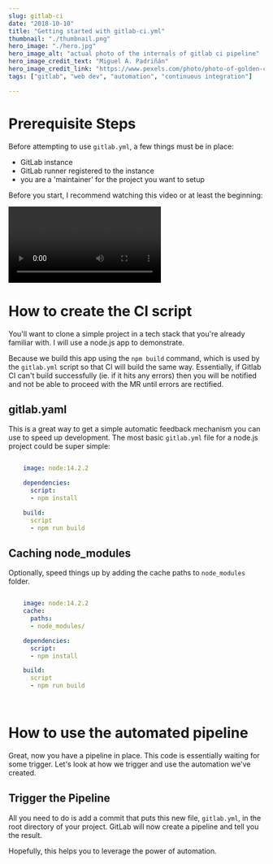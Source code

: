 ```yaml
---
slug: gitlab-ci
date: "2018-10-10"
title: "Getting started with gitlab-ci.yml"
thumbnail: "./thumbnail.png"
hero_image: "./hero.jpg"
hero_image_alt: "actual photo of the internals of gitlab ci pipeline"
hero_image_credit_text: "Miguel Á. Padriñán"
hero_image_credit_link: "https://www.pexels.com/photo/photo-of-golden-cogwheel-on-black-background-3785935/"
tags: ["gitlab", "web dev", "automation", "continuous integration"]

---
```


# Prerequisite Steps
Before attempting to use `gitlab.yml`, a few things must be in place:
 - GitLab instance
 - GitLab runner registered to the instance
 - you are a 'maintainer' for the project you want to setup

Before you start, I recommend watching this video or at least the beginning:
  
<Video
  src="https://www.youtube.com/embed/1iXFbchozdY"
  title="Demo: CI/CD with GitLab"
/>

# How to create the CI script
You'll want to clone a simple project in a tech stack that you're already familiar with. I will use a node.js app to demonstrate.

Because we build this app using the `npm build` command, which is used by the `gitlab.yml` script so that CI will build the same way. Essentially, if Gitlab CI can't build successfully (ie. if it hits any errors) then you will be notified and not be able to proceed with the MR until errors are rectified.

## gitlab.yaml
This is a great way to get a simple automatic feedback mechanism you can use to speed up development. The most basic `gitlab.yml` file for a node.js project could be super simple:
```yaml

    image: node:14.2.2

    dependencies:
      script:
      - npm install

    build:
      script
      - npm run build

```

## Caching node_modules
Optionally, speed things up by adding the cache paths to `node_modules` folder.
```yaml

    image: node:14.2.2
    cache:
      paths:
      - node_modules/

    dependencies:
      script:
      - npm install

    build:
      script
      - npm run build

      
```

# How to use the automated pipeline
Great, now you have a pipeline in place. This code is essentially waiting for some trigger. Let's look at how we trigger and use the automation we've created.

## Trigger the Pipeline

All you need to do is add a commit that puts this new file, `gitlab.yml`, in the root directory of your project. GitLab will now create a pipeline and tell you the result.

Hopefully, this helps you to leverage the power of automation.
